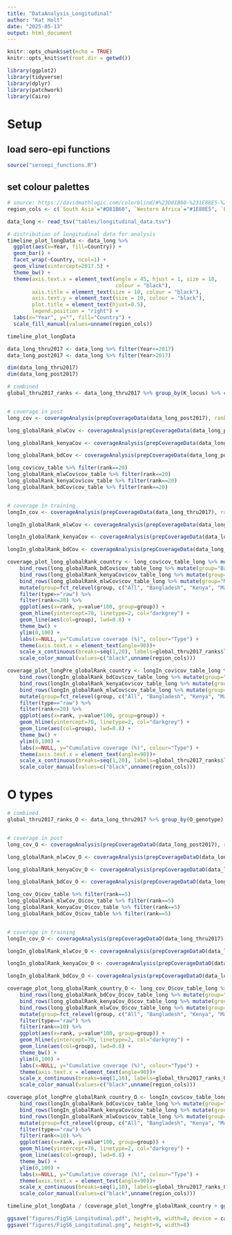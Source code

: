 ```yaml
---
title: "DataAnalysis_Longitudinal"
author: "Kat Holt"
date: "2025-05-13"
output: html_document
---
```


```r
knitr::opts_chunk$set(echo = TRUE)
knitr::opts_knit$set(root.dir = getwd())

library(ggplot2)
library(tidyverse)
library(dplyr)
library(patchwork)
library(Cairo)
```

# Setup

## load sero-epi functions
``` r
source("seroepi_functions.R")
```

## set colour palettes
``` r
# source: https://davidmathlogic.com/colorblind/#%23D81B60-%231E88E5-%23FFC107-%23004D40
region_cols <- c(`South Asia`="#D81B60", `Western Africa`="#1E88E5", `Eastern Africa`="#FFC107", `Southern Africa`="#81B1A9", Global="black")
```


``` r
data_long <- read_tsv("tables/longitudinal_data.tsv")

# distribution of longitudinal data for analysis
timeline_plot_longData <- data_long %>% 
  ggplot(aes(x=Year, fill=Country)) + 
  geom_bar() + 
  facet_wrap(~Country, ncol=1) +
  geom_vline(xintercept=2017.5) +
  theme_bw() + 
  theme(axis.text.x = element_text(angle = 45, hjust = 1, size = 10, 
                                   colour = "black"), 
        axis.title = element_text(size = 10, colour = "black"),
        axis.text.y = element_text(size = 10, colour = "black"),
        plot.title = element_text(hjust=0.5),
        legend.position = "right") +
  labs(x="Year", y="", fill="Country") + 
  scale_fill_manual(values=unname(region_cols))

timeline_plot_longData
```

``` r

data_long_thru2017 <- data_long %>% filter(Year<=2017)
data_long_post2017 <- data_long %>% filter(Year>2017)

dim(data_long_thru2017)
dim(data_long_post2017)

# combined
global_thru2017_ranks <- data_long_thru2017 %>% group_by(K_locus) %>% count() %>% ungroup() %>% arrange(-n) %>% mutate(rank=row_number()) %>% rename(locus=K_locus) %>% select(-n)


# coverage in post
long_cov <- coverageAnalysis(prepCoverageData(data_long_post2017), ranks=global_thru2017_ranks, maxRank=20)

long_globalRank_mlwCov <- coverageAnalysis(prepCoverageData(data_long_post2017 %>% filter(Country=="Malawi")), ranks=global_thru2017_ranks, maxRank=20)

long_globalRank_kenyaCov <- coverageAnalysis(prepCoverageData(data_long_post2017 %>% filter(Country=="Kenya")), ranks=global_thru2017_ranks, maxRank=20)

long_globalRank_bdCov <- coverageAnalysis(prepCoverageData(data_long_post2017 %>% filter(Country=="Bangladesh")), ranks=global_thru2017_ranks, maxRank=20)

long_cov$cov_table %>% filter(rank==20)
long_globalRank_mlwCov$cov_table %>% filter(rank==20)
long_globalRank_kenyaCov$cov_table %>% filter(rank==20)
long_globalRank_bdCov$cov_table %>% filter(rank==20)


# coverage in training
longIn_cov <- coverageAnalysis(prepCoverageData(data_long_thru2017), ranks=global_thru2017_ranks, maxRank=20)

longIn_globalRank_mlwCov <- coverageAnalysis(prepCoverageData(data_long_thru2017 %>% filter(Country=="Malawi")), ranks=global_thru2017_ranks, maxRank=20)

longIn_globalRank_kenyaCov <- coverageAnalysis(prepCoverageData(data_long_thru2017 %>% filter(Country=="Kenya")), ranks=global_thru2017_ranks, maxRank=20)

longIn_globalRank_bdCov <- coverageAnalysis(prepCoverageData(data_long_thru2017 %>% filter(Country=="Bangladesh")), ranks=global_thru2017_ranks, maxRank=20)

```

``` r
coverage_plot_long_globalRank_country <- long_cov$cov_table_long %>% mutate(group="All") %>%
    bind_rows(long_globalRank_bdCov$cov_table_long %>% mutate(group="Bangladesh")) %>% 
    bind_rows(long_globalRank_kenyaCov$cov_table_long %>% mutate(group="Kenya")) %>%
    bind_rows(long_globalRank_mlwCov$cov_table_long %>% mutate(group="Malawi")) %>%
    mutate(group=fct_relevel(group, c("All", "Bangladesh", "Kenya", "Malawi"))) %>%
    filter(type=="raw") %>%
    filter(rank<=20) %>%
    ggplot(aes(x=rank, y=value*100, group=group)) +
    geom_hline(yintercept=70, linetype=2, col="darkgrey") + 
    geom_line(aes(col=group), lwd=0.8) + 
    theme_bw() +
    ylim(0,100) + 
    labs(x=NULL, y="Cumulative coverage (%)", colour="Type") +
    theme(axis.text.x = element_text(angle=90))+ 
    scale_x_continuous(breaks=seq(1,20), labels=global_thru2017_ranks$locus[1:20]) + 
    scale_color_manual(values=c("black",unname(region_cols)))

coverage_plot_longPre_globalRank_country <- longIn_cov$cov_table_long %>% mutate(group="All") %>%
    bind_rows(longIn_globalRank_bdCov$cov_table_long %>% mutate(group="Bangladesh")) %>% 
    bind_rows(longIn_globalRank_kenyaCov$cov_table_long %>% mutate(group="Kenya")) %>%
    bind_rows(longIn_globalRank_mlwCov$cov_table_long %>% mutate(group="Malawi")) %>%
    mutate(group=fct_relevel(group, c("All", "Bangladesh", "Kenya", "Malawi"))) %>%
    filter(type=="raw") %>%
    filter(rank<=20) %>%
    ggplot(aes(x=rank, y=value*100, group=group)) +
    geom_hline(yintercept=70, linetype=2, col="darkgrey") + 
    geom_line(aes(col=group), lwd=0.8) + 
    theme_bw() +
    ylim(0,100) + 
    labs(x=NULL, y="Cumulative coverage (%)", colour="Type") +
    theme(axis.text.x = element_text(angle=90))+ 
    scale_x_continuous(breaks=seq(1,20), labels=global_thru2017_ranks$locus[1:20]) + 
    scale_color_manual(values=c("black",unname(region_cols)))

```

# O types
``` r

# combined
global_thru2017_ranks_O <- data_long_thru2017 %>% group_by(O_genotype) %>% count() %>% ungroup() %>% arrange(-n) %>% mutate(rank=row_number()) %>% rename(locus=O_genotype) %>% select(-n)


# coverage in post
long_cov_O <- coverageAnalysis(prepCoverageDataO(data_long_post2017), ranks=global_thru2017_ranks_O, maxRank=10)

long_globalRank_mlwCov_O <- coverageAnalysis(prepCoverageDataO(data_long_post2017 %>% filter(Country=="Malawi")), ranks=global_thru2017_ranks_O, maxRank=10)

long_globalRank_kenyaCov_O <- coverageAnalysis(prepCoverageDataO(data_long_post2017 %>% filter(Country=="Kenya")), ranks=global_thru2017_ranks_O, maxRank=10)

long_globalRank_bdCov_O <- coverageAnalysis(prepCoverageDataO(data_long_post2017 %>% filter(Country=="Bangladesh")), ranks=global_thru2017_ranks_O, maxRank=10)

long_cov_O$cov_table %>% filter(rank==5)
long_globalRank_mlwCov_O$cov_table %>% filter(rank==5)
long_globalRank_kenyaCov_O$cov_table %>% filter(rank==5)
long_globalRank_bdCov_O$cov_table %>% filter(rank==5)


# coverage in training
longIn_cov_O <- coverageAnalysis(prepCoverageDataO(data_long_thru2017), ranks=global_thru2017_ranks_O, maxRank=10)

longIn_globalRank_mlwCov_O <- coverageAnalysis(prepCoverageDataO(data_long_thru2017 %>% filter(Country=="Malawi")), ranks=global_thru2017_ranks_O, maxRank=10)

longIn_globalRank_kenyaCov_O <- coverageAnalysis(prepCoverageDataO(data_long_thru2017 %>% filter(Country=="Kenya")), ranks=global_thru2017_ranks_O, maxRank=10)

longIn_globalRank_bdCov_O <- coverageAnalysis(prepCoverageDataO(data_long_thru2017 %>% filter(Country=="Bangladesh")), ranks=global_thru2017_ranks_O, maxRank=10)

```

``` r
coverage_plot_long_globalRank_country_O <- long_cov_O$cov_table_long %>% mutate(group="All") %>%
    bind_rows(long_globalRank_bdCov_O$cov_table_long %>% mutate(group="Bangladesh")) %>% 
    bind_rows(long_globalRank_kenyaCov_O$cov_table_long %>% mutate(group="Kenya")) %>%
    bind_rows(long_globalRank_mlwCov_O$cov_table_long %>% mutate(group="Malawi")) %>%
    mutate(group=fct_relevel(group, c("All", "Bangladesh", "Kenya", "Malawi"))) %>%
    filter(type=="raw") %>%
    filter(rank<=10) %>%
    ggplot(aes(x=rank, y=value*100, group=group)) +
    geom_hline(yintercept=70, linetype=2, col="darkgrey") + 
    geom_line(aes(col=group), lwd=0.8) + 
    theme_bw() +
    ylim(0,100) + 
    labs(x=NULL, y="Cumulative coverage (%)", colour="Type") +
    theme(axis.text.x = element_text(angle=90))+ 
    scale_x_continuous(breaks=seq(1,10), labels=global_thru2017_ranks_O$locus[1:10]) + 
    scale_color_manual(values=c("black",unname(region_cols)))

coverage_plot_longPre_globalRank_country_O <- longIn_cov$cov_table_long %>% mutate(group="All") %>%
    bind_rows(longIn_globalRank_bdCov$cov_table_long %>% mutate(group="Bangladesh")) %>% 
    bind_rows(longIn_globalRank_kenyaCov$cov_table_long %>% mutate(group="Kenya")) %>%
    bind_rows(longIn_globalRank_mlwCov$cov_table_long %>% mutate(group="Malawi")) %>%
    mutate(group=fct_relevel(group, c("All", "Bangladesh", "Kenya", "Malawi"))) %>%
    filter(type=="raw") %>%
    filter(rank<=10) %>%
    ggplot(aes(x=rank, y=value*100, group=group)) +
    geom_hline(yintercept=70, linetype=2, col="darkgrey") + 
    geom_line(aes(col=group), lwd=0.8) + 
    theme_bw() +
    ylim(0,100) + 
    labs(x=NULL, y="Cumulative coverage (%)", colour="Type") +
    theme(axis.text.x = element_text(angle=90))+ 
    scale_x_continuous(breaks=seq(1,10), labels=global_thru2017_ranks_O$locus[1:10]) + 
    scale_color_manual(values=c("black",unname(region_cols)))

```

``` r
timeline_plot_longData / (coverage_plot_longPre_globalRank_country + ggtitle("K coverage, Training period") + coverage_plot_long_globalRank_country + ggtitle("K coverage, Post-training period") + patchwork::plot_layout(guides="collect")) / (coverage_plot_long_globalRank_country_O + ggtitle("O coverage, Training period") + coverage_plot_longPre_globalRank_country_O + ggtitle("O coverage, Post-training period") + patchwork::plot_layout(guides="collect")) +plot_layout(heights=c(3,2,2))

ggsave("figures/FigS6_Longitudinal.pdf", height=9, width=8, device = cairo_pdf, family = "Arial Unicode MS")
ggsave("figures/FigS6_Longitudinal.png", height=9, width=8)
```

